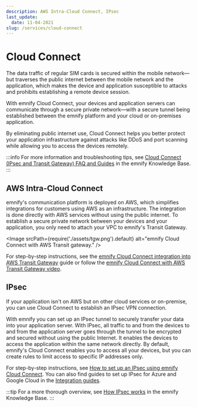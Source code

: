 ```yaml
---
description: AWS Intra-Cloud Connect, IPsec
last_update: 
  date: 11-04-2021
slug: /services/cloud-connect
---
```


# Cloud Connect


The data traffic of regular SIM cards is secured within the mobile network—but traverses the public internet between the mobile network and the application, which makes the device and application susceptible to attacks and prohibits establishing a remote device session.

With emnify Cloud Connect, your devices and application servers can communicate through a secure private network—with a secure tunnel being established between the emnify platform and your cloud or on-premises application.

By eliminating public internet use, Cloud Connect helps you better protect your application infrastructure against attacks like DDoS and port scanning while allowing you to access the devices remotely.

:::info
For more information and troubleshooting tips, see [Cloud Connect (IPsec and Transit Gateway) FAQ and Guides](https://support.emnify.com/hc/en-us/articles/360019302919-Cloud-Connect-IPSec-and-Transit-Gateway-FAQ-and-Guides) in the emnify Knowledge Base.
:::

## AWS Intra-Cloud Connect

emnify's communication platform is deployed on AWS, which simplifies integrations for customers using AWS as an infrastructure.
The integration is done directly with AWS services without using the public internet.
To establish a secure private network between your devices and your application, you only need to attach your VPC to emnify's Transit Gateway.

<Image
  srcPath={require('./assets/tgw.png').default}
  alt="emnify Cloud Connect with AWS Transit gateway."
/>

For step-by-step instructions, see the [emnify Cloud Connect integration into AWS Transit Gateway](https://www.emnify.com/en/developer-hub/emnify-cloud-connect-into-aws-transit-gateway) guide or follow the [emnify Cloud Connect with AWS Transit Gateway video](https://www.youtube.com/watch?v=Orb3Kvd9pZg).

## IPsec

If your application isn't on AWS but on other cloud services or on-premise, you can use Cloud Connect to establish an IPsec VPN connection.

With emnify you can set up an IPsec tunnel to securely transfer your data into your application server.
With IPsec, all traffic to and from the devices to and from the application server goes through the tunnel to be encrypted and secured without using the public Internet.
It enables the devices to access the application within the same network directly.
By default, emnify's Cloud Connect enables you to access all your devices, but you can create rules to limit access to specific IP addresses only.

For step-by-step instructions, see [How to set up an IPsec using emnify Cloud Connect](https://www.emnify.com/en/developer-hub/how-to-setup-an-ipsec-using-emnify-cloudconnect).
You can also find guides to set up IPsec for Azure and Google Cloud in the [Integration guides](/integration-guides).

:::tip
For a more thorough overview, see [How IPsec works](https://support.emnify.com/hc/en-us/articles/360019302919-Cloud-Connect-IPSec-and-Transit-Gateway-FAQ-and-Guides#h_01FY3WWCA1V9J4JBBMGZ9EJT70) in the emnify Knowledge Base.
:::
